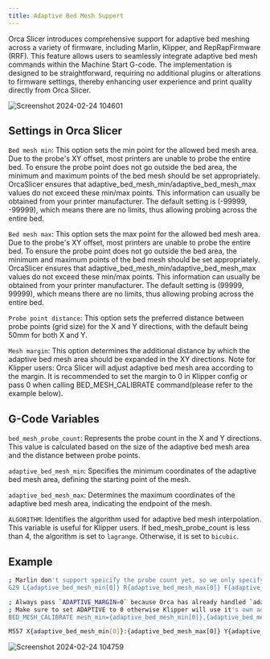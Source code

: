 ```yaml
---
title: Adaptive Bed Mesh Support
---
```


Orca Slicer introduces comprehensive support for adaptive bed meshing across a variety of firmware, including Marlin, Klipper, and RepRapFirmware (RRF).
This feature allows users to seamlessly integrate adaptive bed mesh commands within the Machine Start G-code.
The implementation is designed to be straightforward, requiring no additional plugins or alterations to firmware settings, thereby enhancing user experience and print quality directly from Orca Slicer.

![Screenshot 2024-02-24 104601](https://github.com/SoftFever/OrcaSlicer/assets/103989404/8ab1f26f-987d-4419-942f-b1384270a164)

## Settings in Orca Slicer

`Bed mesh min`: This option sets the min point for the allowed bed mesh area. Due to the probe's XY offset, most printers are unable to probe the entire bed. To ensure the probe point does not go outside the bed area, the minimum and maximum points of the bed mesh should be set appropriately. OrcaSlicer ensures that adaptive_bed_mesh_min/adaptive_bed_mesh_max values do not exceed these min/max points. This information can usually be obtained from your printer manufacturer. The default setting is (-99999, -99999), which means there are no limits, thus allowing probing across the entire bed.

`Bed mesh max`: This option sets the max point for the allowed bed mesh area. Due to the probe's XY offset, most printers are unable to probe the entire bed. To ensure the probe point does not go outside the bed area, the minimum and maximum points of the bed mesh should be set appropriately. OrcaSlicer ensures that adaptive_bed_mesh_min/adaptive_bed_mesh_max values do not exceed these min/max points. This information can usually be obtained from your printer manufacturer. The default setting is (99999, 99999), which means there are no limits, thus allowing probing across the entire bed.

`Probe point distance`: This option sets the preferred distance between probe points (grid size) for the X and Y directions, with the default being 50mm for both X and Y.

`Mesh margin`: This option determines the additional distance by which the adaptive bed mesh area should be expanded in the XY directions. Note for Klipper users: Orca Slicer will adjust adaptive bed mesh area according to the margin. It is recommended to set the margin to 0 in Klipper config or pass 0 when calling BED_MESH_CALIBRATE command(please refer to the example below).

## G-Code Variables

`bed_mesh_probe_count`: Represents the probe count in the X and Y directions. This value is calculated based on the size of the adaptive bed mesh area and the distance between probe points.

`adaptive_bed_mesh_min`: Specifies the minimum coordinates of the adaptive bed mesh area, defining the starting point of the mesh.

`adaptive_bed_mesh_max`: Determines the maximum coordinates of the adaptive bed mesh area, indicating the endpoint of the mesh.

`ALGORITHM`: Identifies the algorithm used for adaptive bed mesh interpolation. This variable is useful for Klipper users. If bed_mesh_probe_count is less than 4, the algorithm is set to `lagrange`. Otherwise, it is set to `bicubic`.

## Example

```sh title="Marlin"
; Marlin don't support speicify the probe count yet, so we only specify the probe area
G29 L{adaptive_bed_mesh_min[0]} R{adaptive_bed_mesh_max[0]} F{adaptive_bed_mesh_min[1]} B{adaptive_bed_mesh_max[1]} T V4
```

```sh title="Klipper"
; Always pass `ADAPTIVE_MARGIN=0` because Orca has already handled `adaptive_bed_mesh_margin` internally
; Make sure to set ADAPTIVE to 0 otherwise Klipper will use it's own adaptive bed mesh logic
BED_MESH_CALIBRATE mesh_min={adaptive_bed_mesh_min[0]},{adaptive_bed_mesh_min[1]} mesh_max={adaptive_bed_mesh_max[0]},{adaptive_bed_mesh_max[1]} ALGORITHM=[bed_mesh_algo] PROBE_COUNT={bed_mesh_probe_count[0]},{bed_mesh_probe_count[1]} ADAPTIVE=0 ADAPTIVE_MARGIN=0
```

```sh title="RRF"
M557 X{adaptive_bed_mesh_min[0]}:{adaptive_bed_mesh_max[0]} Y{adaptive_bed_mesh_min[1]}:{adaptive_bed_mesh_max[1]} P{bed_mesh_probe_count[0]}:{bed_mesh_probe_count[1]}
```

![Screenshot 2024-02-24 104759](https://github.com/SoftFever/OrcaSlicer/assets/103989404/ad4a8020-bec6-4361-abb9-4017ca77471f)
